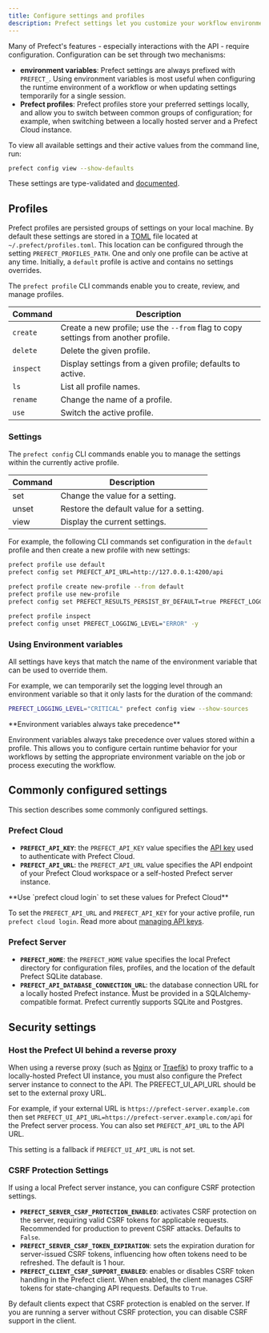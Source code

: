 ```yaml
---
title: Configure settings and profiles
description: Prefect settings let you customize your workflow environment, including your Cloud profile and locally hosted Server
---
```


Many of Prefect's features - especially interactions with the API - require configuration.
Configuration can be set through two mechanisms:
- **environment variables**: Prefect settings are always prefixed with `PREFECT_`. Using environment variables
is most useful when configuring the runtime environment of a workflow or when updating settings temporarily
for a single session.
- **Prefect profiles**: Prefect profiles store your preferred settings locally, and allow you to switch
between common groups of configuration; for example, when switching between a locally hosted server and a
Prefect Cloud instance.

To view all available settings and their active values from the command line, run:

```bash
prefect config view --show-defaults
```

These settings are type-validated and [documented](https://prefect-python-sdk-docs.netlify.app/prefect/settings/).

## Profiles

Prefect profiles are persisted groups of settings on your local machine. 
By default these settings are stored in a [TOML](https://toml.io/en/) file located at `~/.prefect/profiles.toml`.
This location can be configured through the setting `PREFECT_PROFILES_PATH`. 
One and only one profile can be active at any time.
Initially, a `default` profile is active and contains no settings overrides.

The `prefect profile` CLI commands enable you to create, review, and manage profiles.

| Command | Description |
| --- | --- |
| `create` | Create a new profile; use the `--from` flag to copy settings from another profile. |
| `delete` | Delete the given profile. |
| `inspect` | Display settings from a given profile; defaults to active. |
| `ls` | List all profile names. |
| `rename` | Change the name of a profile. |
| `use` | Switch the active profile. |

### Settings

The `prefect config` CLI commands enable you to manage the settings within the currently active profile.

| Command | Description |
| --- | --- |
| set | Change the value for a setting. |
| unset | Restore the default value for a setting. |
| view | Display the current settings. |

For example, the following CLI commands set configuration in the `default` profile and then create a new
profile with new settings:

```bash
prefect profile use default
prefect config set PREFECT_API_URL=http://127.0.0.1:4200/api

prefect profile create new-profile --from default
prefect profile use new-profile
prefect config set PREFECT_RESULTS_PERSIST_BY_DEFAULT=true PREFECT_LOGGING_LEVEL="ERROR"

prefect profile inspect
prefect config unset PREFECT_LOGGING_LEVEL="ERROR" -y
```

### Using Environment variables

All settings have keys that match the name of the environment variable that can be used to override them.

For example, we can temporarily set the logging level through an environment variable so that it 
only lasts for the duration of the command:

```bash
PREFECT_LOGGING_LEVEL="CRITICAL" prefect config view --show-sources
```

<Tip>
**Environment variables always take precedence**

Environment variables always take precedence over values stored within a profile.
This allows you to configure certain runtime behavior for your workflows by setting the appropriate
environment variable on the job or process executing the workflow.
</Tip>

## Commonly configured settings

This section describes some commonly configured settings. 

### Prefect Cloud

- **`PREFECT_API_KEY`**: the `PREFECT_API_KEY` value specifies the 
[API key](/3.0rc/manage/cloud/manage-users/api-keys/) used to authenticate with Prefect Cloud.
- **`PREFECT_API_URL`**: the `PREFECT_API_URL` value specifies the API endpoint of your 
Prefect Cloud workspace or a self-hosted Prefect server instance.

<Tip>
**Use `prefect cloud login` to set these values for Prefect Cloud**

To set the `PREFECT_API_URL` and `PREFECT_API_KEY` for your active profile, run `prefect cloud login`. 
Read more about [managing API keys](/3.0rc/manage/cloud/manage-users/api-keys/). 
</Tip>

### Prefect Server

- **`PREFECT_HOME`**: the `PREFECT_HOME` value specifies the local Prefect directory for configuration files,
profiles, and the location of the default Prefect SQLite database.
- **`PREFECT_API_DATABASE_CONNECTION_URL`**: the database connection URL for a locally hosted Prefect instance.
Must be provided in a SQLAlchemy-compatible format. Prefect currently supports SQLite and Postgres. 

## Security settings

### Host the Prefect UI behind a reverse proxy

When using a reverse proxy (such as [Nginx](https://nginx.org) or [Traefik](https://traefik.io)) to proxy traffic to a 
locally-hosted Prefect UI instance, you must also configure the Prefect server instance to connect to the API. 
The PREFECT_UI_API_URL should be set to the external proxy URL.

For example, if your external URL is `https://prefect-server.example.com` then set 
`PREFECT_UI_API_URL=https://prefect-server.example.com/api` for the Prefect server process.
You can also set `PREFECT_API_URL` to the API URL. 

This setting is a fallback if `PREFECT_UI_API_URL` is not set.

### CSRF Protection Settings

If using a local Prefect server instance, you can configure CSRF protection settings.

- **`PREFECT_SERVER_CSRF_PROTECTION_ENABLED`**: activates CSRF protection on the server, 
requiring valid CSRF tokens for applicable requests. Recommended for production to prevent CSRF attacks. 
Defaults to `False`.
- **`PREFECT_SERVER_CSRF_TOKEN_EXPIRATION`**: sets the expiration duration for server-issued CSRF tokens, 
influencing how often tokens need to be refreshed. The default is 1 hour.
- **`PREFECT_CLIENT_CSRF_SUPPORT_ENABLED`**: enables or disables CSRF token handling in the Prefect client. 
When enabled, the client manages CSRF tokens for state-changing API requests. Defaults to `True`.

By default clients expect that CSRF protection is enabled on the server. If you are running a server without CSRF protection, 
you can disable CSRF support in the client.
